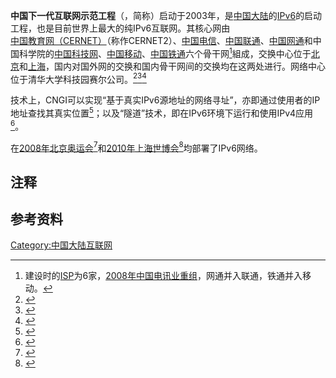 {{多個問題|
{{Expand english}}
{{更新|time=2020-02-27T11:26:16+00:00}}
{{Refimprove|time=2020-02-27T11:26:16+00:00}}
}}
'''中国下一代互联网示范工程'''（{{lang-en|'''C'''hina '''N'''ext '''G'''eneration '''I'''nternet}}，简称{{lang|en|'''CNGI'''}}）启动于2003年，是[[中国大陆|中国大陆]]的[[IPv6|IPv6]]的启动工程，也是目前世界上最大的纯IPv6互联网。其核心网由[[中国教育和科研计算机网|中国教育网（CERNET）]]（称作CERNET2）、[[中国电信|中国电信]]、[[中国联通|中国联通]]、[[中国网通|中国网通]]和中国科学院的[[中国科技网|中国科技网]]、[[中国移动|中国移动]]、[[中国铁通|中国铁通]]六个骨干网<ref group="注">建设时的[[ISP|ISP]]为6家，[[2008年中国电讯业重组|2008年中国电讯业重组]]，网通并入联通，铁通并入移动。</ref>組成，交换中心位于[[北京|北京]]和[[上海|上海]]，国内对国外网的交换和国内骨干网间的交换均在这两处进行。网络中心位于清华大学科技园赛尔公司。<ref>{{cite web|url=http://www.cstnet.cn/cngi.jsp?Type=jianjie|title=CNGI项目介绍|publisher=[[中国科技网|中国科技网]]|accessdate=2011-10-27|archive-url=https://web.archive.org/web/20111010184010/http://www.cstnet.cn/cngi.jsp?Type=jianjie|archive-date=2011-10-10|dead-url=yes}}</ref><ref>{{cite web|url=http://news.xinhuanet.com/newscenter/2008-12/03/content_10450282.htm|title=中国下一代互联网示范工程取得丰硕成果|date=2008-12-03|accessdate=2011-10-27|archive-date=2010-06-19|archive-url=https://web.archive.org/web/20100619110753/http://news.xinhuanet.com/newscenter/2008-12/03/content_10450282.htm|dead-url=no}}</ref><ref>{{cite web|url=http://tech.sina.com.cn/i/2004-12-26/0355484982.shtml|title=我国开通全球最大下一代互联网 网速提高1000倍|date=2004-12-26|accessdate=2011-10-27|archive-date=2020-09-29|archive-url=https://web.archive.org/web/20200929234155/http://tech.sina.com.cn/i/2004-12-26/0355484982.shtml|dead-url=no}}</ref>

技术上，CNGI可以实现“基于真实IPv6源地址的网络寻址”，亦即通过使用者的IP地址查找其真实位置<ref>{{cite web|url=http://www.edu.cn/internet_2_1339/20080620/t20080620_303861.shtml|title=基于真实IPv6源地址的网络寻址体系结构|accessdate=2011-10-27|archive-url=https://web.archive.org/web/20111011094500/http://www.edu.cn/internet_2_1339/20080620/t20080620_303861.shtml|archive-date=2011-10-11|dead-url=yes}}</ref>；以及“隧道”技术，即在IPv6环境下运行和使用IPv4应用<ref>{{cite web|url=http://sj.media.edu.cn/xiayidai/index2.php?IDx=147|title=CERNET2入网指南|accessdate=2011-10-27|deadurl=yes|archiveurl=https://archive.is/20120719223323/http://sj.media.edu.cn/xiayidai/index2.php?IDx=147|archivedate=2012-07-19}}</ref>。

在[[2008年夏季奥林匹克运动会|2008年北京奥运会]]<ref>{{cite web|url=http://tech.sina.com.cn/t/2008-08-22/10092408193.shtml|title=美国杂志：IPv6北京奥运全面部署|date=2008-08-22|accessdate=2011-10-27|archive-date=2020-09-28|archive-url=https://web.archive.org/web/20200928055314/http://tech.sina.com.cn/t/2008-08-22/10092408193.shtml|dead-url=no}}</ref>和[[中国2010年上海世界博览会|2010年上海世博会]]<ref>{{Cite web|url=http://www.edu.cn/tgyy_7952/20100623/t20100623_488642.shtml|title=世博会看IPv6：下一代互联网风向标|date=2010-06-23|accessdate=2011-10-27|archive-url=https://web.archive.org/web/20111103175401/http://www.edu.cn/tgyy_7952/20100623/t20100623_488642.shtml|archive-date=2011-11-03|dead-url=yes}}</ref>均部署了IPv6网络。

== 注释 ==
{{reflist|group="注"}}

== 参考资料 ==
{{reflist|2}}

{{Telecommunications in the People's Republic of China}}

[[Category:中国大陆互联网|Category:中国大陆互联网]]